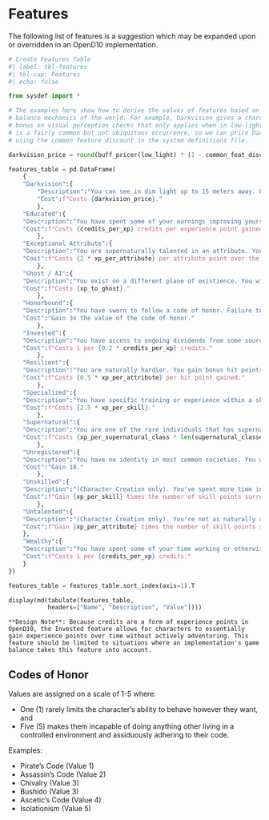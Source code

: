 # Features

The following list of features is a suggestion which may be expanded upon or overridden in an OpenD10 implementation. 

```{python}
# Create Features Table
#| label: tbl-features
#| tbl-cap: Features
#| echo: false

from sysdef import *

# The examples here show how to derive the values of features based on the game
# balance mechanics of the world. For example, Darkvision gives a character a 
# bonus on visual perception checks that only applies when in low-light. This 
# is a fairly common but not ubiquitous occurrence, so we can price Darkvision 
# using the common feature discount in the system definitions file.

darkvision_price = round(buff_pricer(low_light) * (1 - common_feat_discount))

features_table = pd.DataFrame(
    {
    "Darkvision":{
        "Description":"You can see in dim light up to 15 meters away. Objects appear in hues of red and grey.",
        "Cost":f"Costs {darkvision_price}."
        },
    "Educated":{
    "Description":"You have spent some of your earnings improving yourself.",
    "Cost":f"Costs {credits_per_xp} credits per experience point gained."
        },
    "Exceptional Attribute":{
    "Description":"You are supernaturally talented in an attribute. You have an attribute score higher than the maximum allowable.",
    "Cost":f"Costs {2 * xp_per_attribute} per attribute point over the maximum."
        },
    "Ghost / AI":{
    "Description":"You exist on a different plane of existience. You will need some way to interact with the material plane, but dangers on the material plane may not affect you.",
    "Cost":f"Costs {xp_to_ghost}."
        },
    "Honorbound":{
    "Description":"You have sworn to follow a code of honor. Failure to do so may result in a decrease in supernatural ability, loss of status with a patron or faction, or worse.",
    "Cost":"Gain 3x the value of the code of honor."
        },
    "Invested":{
    "Description":"You have access to ongoing dividends from some source. You may earn bonus credits during event wrapups.",
    "Cost":f"Costs 1 per {0.2 * credits_per_xp} credits."
        },
    "Resilient":{
    "Description":"You are naturally hardier. You gain bonus hit points.",
    "Cost":f"Costs {0.5 * xp_per_attribute} per hit point gained."
        },
    "Specialized":{
    "Description":"You have specific training or experience within a skill. Confers a +10 bonus on checks where your specialization applied. May only be purchased once per skill.",
    "Cost":f"Costs {2.5 * xp_per_skill}."
        },
    "Supernatural":{
    "Description":"You are one of the rare individuals that has supernatural ability. Allows the character to train in a supernatural skill.",
    "Cost":f"Costs {xp_per_supernatural_class * len(supernatural_classes)}."
        },
    "Unregistered":{
    "Description":"You have no identity in most common societies. You will need a fake identity for many actions, but it will be harder for authorities to track you.",
    "Cost":"Gain 10."
        },
    "Unskilled":{
    "Description":"(Character Creation only). You've spent more time in life honing your natural talents rather than using them. You have fewer skill points to spend in character creation.",
    "Cost":f"Gain {xp_per_skill} times the number of skill points surrendered."
        },
    "Untalented":{
    "Description":"(Character Creation only). You're not as naturally as gifted as your peers. You have fewer attribute points to spend in character creation.",
    "Cost":f"Gain {xp_per_attribute} times the number of skill points surrendered."
    },
    "Wealthy":{
    "Description":"You have spent some of your time working or otherwise trading your skills for cash.",
    "Cost":f"Costs 1 per {credits_per_xp} credits."
    }
})

features_table = features_table.sort_index(axis=1).T 

display(md(tabulate(features_table,
           headers=["Name", "Description", "Value"])))
```

    **Design Note**: Because credits are a form of experience points in OpenD10, the Invested feature allows for characters to essentially gain experience points over time without actively adventuring. This feature should be limited to situations where an implementation's game balance takes this feature into account. 

## Codes of Honor

Values are assigned on a scale of 1-5 where:

* One (1) rarely limits the character's ability to behave however they want, and 
* Five (5) makes them incapable of doing anything other living in a controlled environment and assiduously adhering to their code.

Examples: 

* Pirate's Code (Value 1)
* Assassin's Code (Value 2)
* Chivalry (Value 3)
* Bushido (Value 3)
* Ascetic's Code (Value 4)
* Isolationism (Value 5)